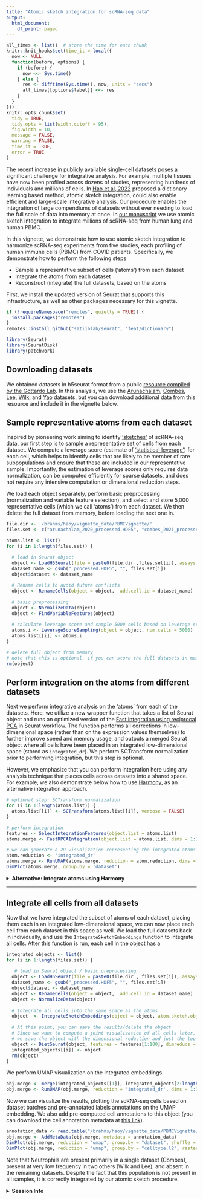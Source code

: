```yaml
---
title: "Atomic sketch integration for scRNA-seq data"
output:
  html_document:
    df_print: paged
---
```


```r
all_times <- list()  # store the time for each chunk
knitr::knit_hooks$set(time_it = local({
  now <- NULL
  function(before, options) {
    if (before) {
      now <<- Sys.time()
    } else {
      res <- difftime(Sys.time(), now, units = "secs")
      all_times[[options$label]] <<- res
    }
  }
}))
knitr::opts_chunk$set(
  tidy = TRUE,
  tidy.opts = list(width.cutoff = 95),
  fig.width = 10,
  message = FALSE,
  warning = FALSE,
  time_it = TRUE,
  error = TRUE
)
```


The recent increase in publicly available single-cell datasets poses a significant challenge for integrative analysis. For example, multiple tissues have now been profiled across dozens of studies, representing hundreds of individuals and millions of cells. In [Hao et al, 2022](https://www.biorxiv.org/content/10.1101/2022.02.24.481684v1) proposed a dictionary learning based method, atomic sketch integration, could also enable efficient and large-scale integrative analysis. Our procedure enables the integration of large compendiums of datasets without ever needing to load the full scale of data into memory at once. In [our manuscript](https://www.biorxiv.org/content/10.1101/2022.02.24.481684v1) we use atomic sketch integration to integrate millions of scRNA-seq from human lung and human PBMC.
 
In this vignette, we demonstrate how to use atomic sketch integration to harmonize scRNA-seq experiments from five studies, each profiling of human immune cells (PBMC) from COVID patients. Specifically, we demonstrate how to perform the following steps

* Sample a representative subset of cells ('atoms') from each dataset
* Integrate the atoms from each dataset
* Reconstruct (integrate) the full datasets, based on the atoms

First, we install the updated version of Seurat that supports this infrastructure, as well as other packages necessary for this vignette.

```r
if (!requireNamespace("remotes", quietly = TRUE)) {
  install.packages("remotes")
}
remotes::install_github("satijalab/seurat", "feat/dictionary")
```

```r
library(Seurat)
library(SeuratDisk)
library(patchwork)
```

## Downloading datasets

We obtained datasets in h5seurat format from a public [resource compiled by the Gottardo Lab](https://atlas.fredhutch.org/fredhutch/covid/). In this analysis, we use the [Arunachalam](https://s3.us-west-2.amazonaws.com/atlas.fredhutch.org/data/hutch/covid19/downloads/arunachalam_2020_processed.HDF5), [Combes](https://s3.us-west-2.amazonaws.com/atlas.fredhutch.org/data/hutch/covid19/downloads/combes_2021_processed.HDF5), [Lee](https://s3.us-west-2.amazonaws.com/atlas.fredhutch.org/data/hutch/covid19/downloads/lee_2020_processed.HDF5), [Wilk](https://s3.us-west-2.amazonaws.com/atlas.fredhutch.org/data/hutch/covid19/downloads/wilk_2020_processed.HDF5), and [Yao](https://s3.us-west-2.amazonaws.com/atlas.fredhutch.org/data/hutch/covid19/downloads/yao_2021_processed.HDF5) datasets, but you can download additional data from this resource and include it in the vignette below.

## Sample representative atoms from each dataset

Inspired by pioneering work aiming to identify ['sketches'](https://www.sciencedirect.com/science/article/pii/S2405471219301528) of scRNA-seq data, our first step is to sample a representative set of cells from each dataset. We compute a leverage score (estimate of ['statistical leverage'](https://arxiv.org/abs/1109.3843)) for each cell, which helps to identify cells that are likely to be member of rare subpopulations and ensure that these are included in our representative sample. Importantly, the estimation of leverage scores only requires data normalization, can be computed efficiently for sparse datasets, and does not require any intensive computation or dimensional reduction steps.

We load each object separately, perform basic preprocessing (normalization and variable feature selection), and select and store 5,000 representative cells (which we call 'atoms') from each dataset. We then delete the full dataset from memory, before loading the next one in.

```r

file.dir <- '/brahms/haoy/vignette_data/PBMCVignette/'
files.set <- c("arunachalam_2020_processed.HDF5", "combes_2021_processed.HDF5","lee_2020_processed.HDF5","wilk_2020_processed.HDF5","yao_2021_processed.HDF5")

atoms.list <- list()
for (i in 1:length(files.set)) {

  # load in Seurat object
  object <- LoadH5Seurat(file = paste0(file.dir ,files.set[i]), assays = 'RNA')
  dataset_name <- gsub("_processed.HDF5", "", files.set[i])
  object$dataset <- dataset_name
  
  # Rename cells to avoid future conflicts
  object <- RenameCells(object = object,  add.cell.id = dataset_name)
  
  # basic preprocessing 
  object <- NormalizeData(object)
  object <- FindVariableFeatures(object)
  
  # calculate leverage score and sample 5000 cells based on leverage score
  atoms.i <- LeverageScoreSampling(object = object, num.cells = 5000)
  atoms.list[[i]] <- atoms.i
}

# delete full object from memory 
# note that this is optional, if you can store the full datasets in memory, you dont have to reload them later
rm(object)
```


## Perform integration on the atoms from different datasets

Next we perform integrative analysis on the 'atoms' from each of the datasets. Here, we utilize a new wrapper function that takes a list of Seurat object and runs an optimized version of the [Fast integration using reciprocal PCA](https://satijalab.org/seurat/articles/integration_rpca.html) in Seurat workflow. The function performs all corrections in low-dimensional space (rather than on the expression values themselves) to further improve speed and memory usage, and outputs a merged Seurat object where all cells have been placed in an integrated low-dimensional space (stored as `integrated_dr`). We perform SCTransform normalization prior to performing integration, but this step is optional.

However, we emphasize that you can perform integration here using any analysis technique that places cells across datasets into a shared space. For example, we also demonstrate below how to use [Harmony](https://github.com/immunogenomics/harmony), as an alternative integration approach.


```r
# optional step: SCTransform normalization
for (i in 1:length(atoms.list)) {
  atoms.list[[i]] <- SCTransform(atoms.list[[i]], verbose = FALSE)
}

# perform integration 
features <- SelectIntegrationFeatures(object.list = atoms.list)
atoms.merge <- FastRPCAIntegration(object.list = atoms.list, dims = 1:30, normalization.method = 'SCT', anchor.features = features)

# we can generate a 2D visualization representing the integrated atoms
atom.reduction <- 'integrated_dr'
atoms.merge <- RunUMAP(atoms.merge, reduction = atom.reduction, dims = 1:30, return.model = TRUE)
DimPlot(atoms.merge, group.by = 'dataset')
```

<details>
  <summary>**Alternative: integrate atoms using Harmony**</summary>

As an alternative approach to integrate atoms, and to demonstrate the flexibility of our atomic sketch procedure, we can also use the [Harmony within the Seurat workflow](https://github.com/immunogenomics/harmony) to integrate the atoms. The integration procedure returns a Seurat object with a low-dimensional space (stored as the `harmony` dimensional reduction) that jointly represents atoms from all datasets.

```r
library(harmony)
atoms.merge <- merge(atoms.list[[1]], atoms.list[2:length(atoms.list)])
VariableFeatures(atoms.merge) <- SelectIntegrationFeatures(object.list = atoms.list)
atoms.merge <- ScaleData(atoms.merge)
atoms.merge <- RunPCA(atoms.merge)
atoms.merge <- RunHarmony(atoms.merge, project.dim = FALSE, group.by.vars = 'dataset')
atom.reduction <- 'harmony'

atoms.merge <- RunUMAP(atoms.merge, reduction = atom.reduction, dims = 1:30, return.model = TRUE)
DimPlot(atoms.merge, group.by = 'dataset')
```

</details>

---

## Integrate all cells from all datasets

Now that we have integrated the subset of atoms of each dataset, placing them each in an integrated low-dimensional space, we can now place each cell from each dataset in this space as well. We load the full datasets back in individually, and use the `IntegrateSketchEmbeddings` function to integrate all cells. After this function is run, each cell in the object has a 

```r
integrated_objects <- list()
for (i in 1:length(files.set)) {
  
   # load in Seurat object / basic preprocessing 
  object <- LoadH5Seurat(file = paste0(file.dir , files.set[i]), assays = 'RNA')
  dataset_name <- gsub("_processed.HDF5", "", files.set[i])
  object$dataset <- dataset_name
  object <- RenameCells(object = object,  add.cell.id = dataset_name)
  object <- NormalizeData(object)
  
  # Integrate all cells into the same space as the atoms
  object  <- IntegrateSketchEmbeddings(object = object, atom.sketch.object = atoms.merge, atom.sketch.reduction = atom.reduction, features = features)
 
  # At this point, you can save the results/delete the object
  # Since we want to compute a joint visualization of all cells later, 
  # we save the object with the dimensional reduction and just the top 100 variable features
  object <- DietSeurat(object, features = features[1:100], dimreducs = 'integrated_dr')
  integrated_objects[[i]] <- object
  rm(object)
}
```

We perform UMAP visualization on the integrated embeddings.
```r
obj.merge <- merge(integrated_objects[[1]], integrated_objects[2:length(integrated_objects)], merge.dr = 'integrated_dr')
obj.merge <- RunUMAP(obj.merge, reduction = 'integrated_dr', dims = 1:30)
```

Now we can visualize the results, plotting the scRNA-seq cells based on dataset batches and pre-annotated labels annotations on the UMAP embedding. We also add pre-computed cell annotations to this object (you can download the cell annotation metadata at [this link](https://seurat.nygenome.org/vignette_data/atomic_integration/pbmc_annotations.txt)).

```r
annotation_data <- read.table("/brahms/haoy/vignette_data/PBMCVignette/pbmc_annotations.txt")
obj.merge <- AddMetaData(obj.merge, metadata = annotation_data)
DimPlot(obj.merge, reduction = "umap", group.by = "dataset", shuffle = TRUE, raster = FALSE)
DimPlot(obj.merge, reduction = "umap", group.by = "celltype.l2", raster = FALSE)
```

Note that Neutrophils are present primarily in a single dataset (Combes), present at very low frequency in two others (Wilk and Lee), and absent in the remaining datasets. Despite the fact that this population is not present in all samples, it is correctly integrated by our atomic sketch procedure.
 

<details>
  <summary>**Session Info**</summary>
```r
sessionInfo()
```
</details>
